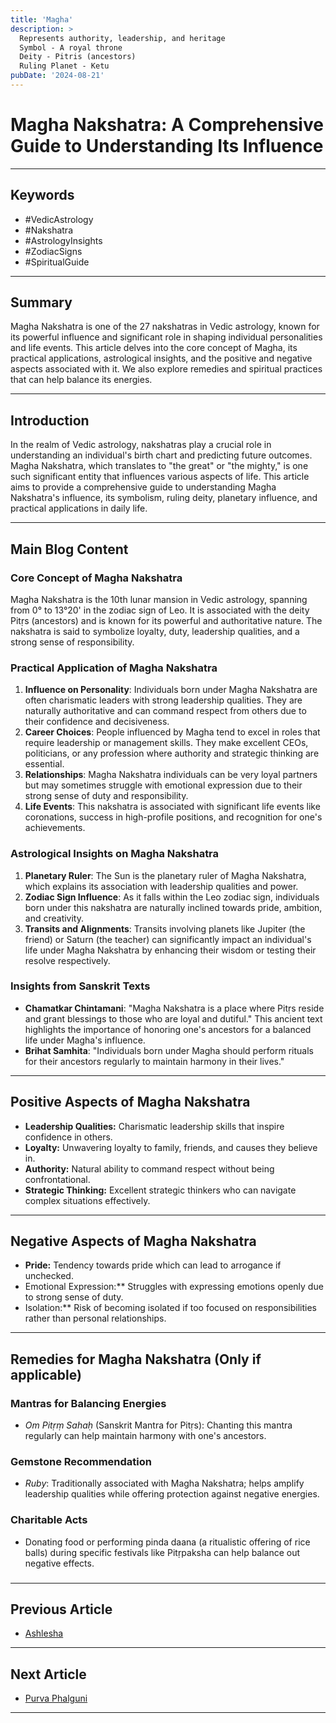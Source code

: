 ```yaml
---
title: 'Magha'
description: >
  Represents authority, leadership, and heritage
  Symbol - A royal throne
  Deity - Pitris (ancestors)
  Ruling Planet - Ketu
pubDate: '2024-08-21'
---
```


# Magha Nakshatra: A Comprehensive Guide to Understanding Its Influence

---

## Keywords
- #VedicAstrology
- #Nakshatra
- #AstrologyInsights
- #ZodiacSigns
- #SpiritualGuide

---

## Summary
Magha Nakshatra is one of the 27 nakshatras in Vedic astrology, known for its powerful influence and significant role in shaping individual personalities and life events. This article delves into the core concept of Magha, its practical applications, astrological insights, and the positive and negative aspects associated with it. We also explore remedies and spiritual practices that can help balance its energies.

---

## Introduction
In the realm of Vedic astrology, nakshatras play a crucial role in understanding an individual's birth chart and predicting future outcomes. Magha Nakshatra, which translates to "the great" or "the mighty," is one such significant entity that influences various aspects of life. This article aims to provide a comprehensive guide to understanding Magha Nakshatra's influence, its symbolism, ruling deity, planetary influence, and practical applications in daily life.

---

## Main Blog Content

### Core Concept of Magha Nakshatra
Magha Nakshatra is the 10th lunar mansion in Vedic astrology, spanning from 0° to 13°20' in the zodiac sign of Leo. It is associated with the deity Pitṛs (ancestors) and is known for its powerful and authoritative nature. The nakshatra is said to symbolize loyalty, duty, leadership qualities, and a strong sense of responsibility.

### Practical Application of Magha Nakshatra
1. **Influence on Personality**: Individuals born under Magha Nakshatra are often charismatic leaders with strong leadership qualities. They are naturally authoritative and can command respect from others due to their confidence and decisiveness.
2. **Career Choices**: People influenced by Magha tend to excel in roles that require leadership or management skills. They make excellent CEOs, politicians, or any profession where authority and strategic thinking are essential.
3. **Relationships**: Magha Nakshatra individuals can be very loyal partners but may sometimes struggle with emotional expression due to their strong sense of duty and responsibility.
4. **Life Events**: This nakshatra is associated with significant life events like coronations, success in high-profile positions, and recognition for one's achievements.

### Astrological Insights on Magha Nakshatra
1. **Planetary Ruler**: The Sun is the planetary ruler of Magha Nakshatra, which explains its association with leadership qualities and power.
2. **Zodiac Sign Influence**: As it falls within the Leo zodiac sign, individuals born under this nakshatra are naturally inclined towards pride, ambition, and creativity.
3. **Transits and Alignments**: Transits involving planets like Jupiter (the friend) or Saturn (the teacher) can significantly impact an individual's life under Magha Nakshatra by enhancing their wisdom or testing their resolve respectively.

### Insights from Sanskrit Texts
- **Chamatkar Chintamani**: "Magha Nakshatra is a place where Pitṛs reside and grant blessings to those who are loyal and dutiful." This ancient text highlights the importance of honoring one's ancestors for a balanced life under Magha's influence.
- **Brihat Samhita**: "Individuals born under Magha should perform rituals for their ancestors regularly to maintain harmony in their lives."

---

## Positive Aspects of Magha Nakshatra
- **Leadership Qualities:** Charismatic leadership skills that inspire confidence in others.
- **Loyalty:** Unwavering loyalty to family, friends, and causes they believe in.
- **Authority:** Natural ability to command respect without being confrontational.
- **Strategic Thinking:** Excellent strategic thinkers who can navigate complex situations effectively.

---

## Negative Aspects of Magha Nakshatra
- **Pride:** Tendency towards pride which can lead to arrogance if unchecked.
 - Emotional Expression:** Struggles with expressing emotions openly due to strong sense of duty.
 - Isolation:** Risk of becoming isolated if too focused on responsibilities rather than personal relationships.

---

## Remedies for Magha Nakshatra (Only if applicable)

### Mantras for Balancing Energies
- *Om Pitṛṃ Sahaḥ* (Sanskrit Mantra for Pitṛs): Chanting this mantra regularly can help maintain harmony with one's ancestors.
  
### Gemstone Recommendation
- *Ruby*: Traditionally associated with Magha Nakshatra; helps amplify leadership qualities while offering protection against negative energies.

### Charitable Acts
- Donating food or performing pinda daana (a ritualistic offering of rice balls) during specific festivals like Pitṛpaksha can help balance out negative effects.

###
---

## Previous Article
- [Ashlesha](/blogs-md/05_Nakshatra/0509_Ashlesha.mdx)

---

## Next Article
- [Purva Phalguni](/blogs-md/05_Nakshatra/0511_Purva_Phalguni.mdx)

---
